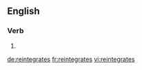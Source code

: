==English==

===Verb===
{{head|en|verb form}}

# {{en-third-person singular of|reintegrate}}

[[de:reintegrates]]
[[fr:reintegrates]]
[[vi:reintegrates]]